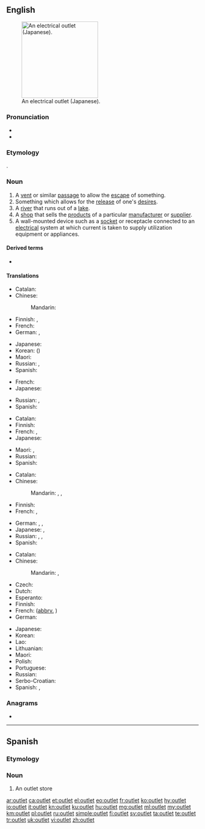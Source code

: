 ==English==
{{wikipedia}}
[[Image:OutletGround.jpg|thumb|200px|right|An electrical outlet (Japanese).]]

===Pronunciation===
* {{IPA|/ˈaʊtlɛt/|/ˈaʊtlɪt/|lang=en}}
* {{audio|en-us-outlet.ogg|Audio (US)|lang=en}}

===Etymology===
{{compound|out|let|lang=en}}.

===Noun===
{{en-noun}}

# A [[vent]] or similar [[passage]] to allow the [[escape]] of something.
# Something which allows for the [[release]] of one's [[desire]]s.
# A [[river]] that runs out of a [[lake]].
# A [[shop]] that sells the [[product]]s of a particular [[manufacturer]] or [[supplier]].
# A wall-mounted device such as a [[socket]] or receptacle connected to an [[electrical]] system at which current is taken to supply utilization equipment or appliances.

====Derived terms====
* {{l|en|media outlet}}

====Translations====
{{trans-top|vent}}
* Catalan: {{t+|ca|sortida|f}}
* Chinese:
*: Mandarin: {{t+|cmn|出口|tr=chūkǒu|sc=Hani}}
* Finnish: {{t+|fi|luukku}}, {{t+|fi|aukko}}
* French: {{t+|fr|conduit|f}}
* German: {{t+|de|Ausgang|m}}, {{t+|de|Auslass|m}}
{{trans-mid}}
* Japanese: {{t+|ja|出口|tr=でぐち, deguchi|sc=Jpan}}
* Korean: {{t+|ko|출구|sc=Kore}} ({{t+|ko|出口|sc=Kore}})
* Maori: {{t|mi|putanga}}
* Russian: {{t+|ru|вы́ход|m}}, {{t+|ru|отду́шина|f}}
* Spanish: {{t+|es|salida|f}}
{{trans-bottom}}

{{trans-top|release of desires}}
* French: {{t+|fr|exutoire|m}}
* Japanese: {{t|ja|捌け口|tr=はけぐち, hakeguchi|sc=Jpan}}
{{trans-mid}}
* Russian: {{t+|ru|вы́ход|m}}, {{t+|ru|отду́шина|f}}
* Spanish: {{t+|es|desahogo}}
{{trans-bottom}}

{{trans-top|river}}
* Catalan: {{t+|ca|desguàs|m}}
* Finnish: {{t|fi|laskujoki}}
* French: {{t+|fr|exutoire|m}}, {{t+|fr|dérivatif|m}}
* Japanese: {{t|ja|流出河川|tr=りゅうしゅつかせん, ryūshutsu-kasen|sc=Jpan}}
{{trans-mid}}
* Maori: {{t|mi|kōtore}}, {{t|mi|pūahatanga}}
* Russian: {{t+|ru|сток|m}}
* Spanish: {{t|es|río que nace en un lago|f}}
{{trans-bottom}}

{{trans-top|shop}}
* Catalan: {{t|ca|punt de venda|m}}
* Chinese:
*: Mandarin: {{t|cmn|折扣中心|tr=zhékòuzhōngxīn|sc=Hani}}, {{t|cmn|暢貨中心|sc=Hani}}, {{t|cmn|畅货中心|tr=chànghuòzhōngxīn|sc=Hani}} {{qualifier|Taiwan}}
* Finnish: {{t+|fi|liike}}
* French: {{t+|fr|magasin d’usine|m}}, {{t+|fr|franchise|f}}
{{trans-mid}}
* German: {{t|de|Direktverkauf|m}}, {{t|de|Werksverkauf|m}}, {{t|de|Direktvermarkter|m}}
* Japanese: {{t|ja|直販店|tr=ちょくはんてん, chokuhanten|sc=Jpan}}, {{t|ja|アウトレット|tr=autoretto|sc=Jpan}}
* Russian: {{t|ru|торго́вая то́чка|f}}, {{t+|ru|магази́н|m}}, {{t+|ru|а́утлет|m}}
* Spanish: {{t|es|minorista de marca|m}}
{{trans-bottom}}

{{trans-top|wall-mounted socket}}
* Catalan: {{t+|ca|endoll|m}}
* Chinese:
*: Mandarin: {{t+|cmn|插座|tr=chāzuò|sc=Hani}}, {{t+|cmn|插孔|tr=chākǒng|sc=Hani}}
* Czech: {{t+|cs|zásuvka|f}}
* Dutch: {{t+|nl|stopcontact|n}}
* Esperanto: {{t|eo|kontaktingo}}
* Finnish: {{t+|fi|pistorasia}}
* French: {{t+|fr|prise de courant|f}} ([[abbrv.]] {{t+|fr|prise|f}})
* German: {{t+|de|Steckdose|f}}
{{trans-mid}}
* Japanese: {{t+|ja|コンセント|tr=konsento}}
* Korean: {{t+|ko|콘센트|sc=Kore}}
* Lao: {{t-needed|lo}}
* Lithuanian: {{t|lt|rozetė|f}}
* Maori: {{t|mi|putanga hiko}}
* Polish: {{t+|pl|gniazdko|n}}
* Portuguese: {{t+|pt|tomada|f}}
* Russian: {{t+|ru|розе́тка|f}}
* Serbo-Croatian: {{t+|sh|utičnica|f}}
* Spanish: {{t+|es|enchufe|m}}, {{t|es|toma de corriente}}
{{trans-bottom}}

===Anagrams===
* {{l|en|let out}}

----

==Spanish==

===Etymology===
{{etyl|en|es}}

===Noun===
{{es-noun|m}}

# An outlet store

[[ar:outlet]]
[[ca:outlet]]
[[et:outlet]]
[[el:outlet]]
[[eo:outlet]]
[[fr:outlet]]
[[ko:outlet]]
[[hy:outlet]]
[[io:outlet]]
[[it:outlet]]
[[kn:outlet]]
[[ku:outlet]]
[[hu:outlet]]
[[mg:outlet]]
[[ml:outlet]]
[[my:outlet]]
[[km:outlet]]
[[pl:outlet]]
[[ru:outlet]]
[[simple:outlet]]
[[fi:outlet]]
[[sv:outlet]]
[[ta:outlet]]
[[te:outlet]]
[[tr:outlet]]
[[uk:outlet]]
[[vi:outlet]]
[[zh:outlet]]